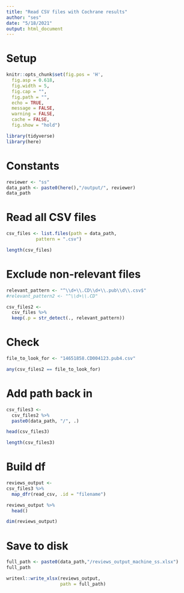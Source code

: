 ```yaml
---
title: "Read CSV files with Cochrane results"
author: "ses"
date: "5/18/2021"
output: html_document
---
```



# Setup

```r
knitr::opts_chunk$set(fig.pos = 'H',
  fig.asp = 0.618,
  fig.width = 5,
  fig.cap = "", 
  fig.path = "",
  echo = TRUE,
  message = FALSE,
  warning = FALSE,
  cache = FALSE,
  fig.show = "hold")
```


```r
library(tidyverse)
library(here)
```


# Constants


```r
reviewer <- "ss"
data_path <- paste0(here(),"/output/", reviewer)
data_path
```



# Read all CSV files


```r
csv_files <- list.files(path = data_path,
           pattern = ".csv")
```

```r
length(csv_files)
```



# Exclude non-relevant files


```r
relevant_pattern <- "^\\d+\\.CD\\d+\\.pub\\d\\.csv$"
#relevant_pattern2 <- "^\\d+\\.CD"

```


```r
csv_files2 <- 
  csv_files %>% 
  keep(.p = str_detect(., relevant_pattern))
```


# Check

```r
file_to_look_for <- "14651858.CD004123.pub4.csv"

any(csv_files2 == file_to_look_for)
```


# Add path back in


```r
csv_files3 <-
  csv_files2 %>% 
  paste0(data_path, "/", .)
```


```r
head(csv_files3)
```

```r
length(csv_files3)
```


# Build df


```r
reviews_output <- 
csv_files3 %>% 
  map_dfr(read_csv, .id = "filename")
```


```r
reviews_output %>% 
  head()
```

```r
dim(reviews_output)
```


# Save to disk


```r
full_path <- paste0(data_path,"/reviews_output_machine_ss.xlsx")
full_path

writexl::write_xlsx(reviews_output,
                    path = full_path)
```

